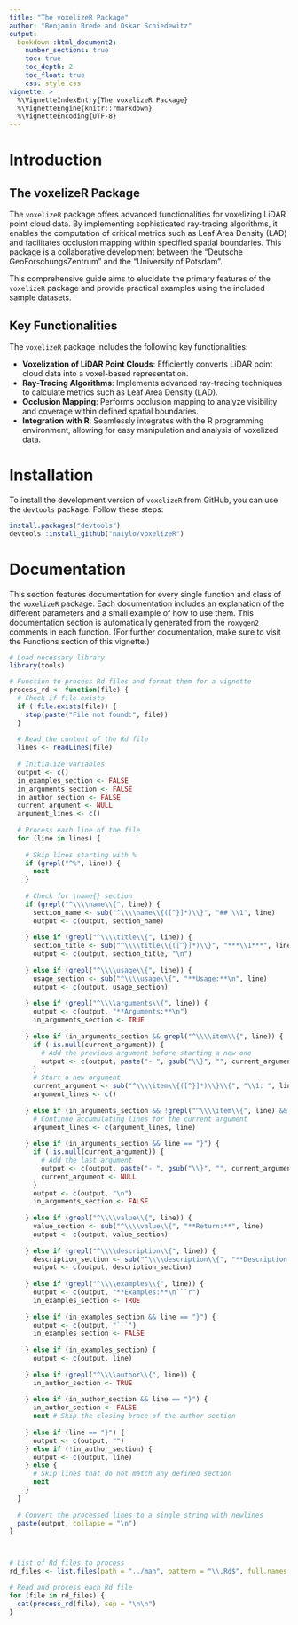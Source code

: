 ```yaml
---
title: "The voxelizeR Package"
author: "Benjamin Brede and Oskar Schiedewitz"
output: 
  bookdown::html_document2:
    number_sections: true
    toc: true
    toc_depth: 2
    toc_float: true
    css: style.css
vignette: >
  %\VignetteIndexEntry{The voxelizeR Package}
  %\VignetteEngine{knitr::rmarkdown}
  %\VignetteEncoding{UTF-8}
---
```


# Introduction

## The voxelizeR Package

The `voxelizeR` package offers advanced functionalities for voxelizing LiDAR point cloud data. By implementing sophisticated ray-tracing algorithms, it enables the computation of critical metrics such as Leaf Area Density (LAD) and facilitates occlusion mapping within specified spatial boundaries. This package is a collaborative development between the "Deutsche GeoForschungsZentrum" and the "University of Potsdam".

This comprehensive guide aims to elucidate the primary features of the `voxelizeR` package and provide practical examples using the included sample datasets.

## Key Functionalities

The `voxelizeR` package includes the following key functionalities:

-   **Voxelization of LiDAR Point Clouds**: Efficiently converts LiDAR point cloud data into a voxel-based representation.
-   **Ray-Tracing Algorithms**: Implements advanced ray-tracing techniques to calculate metrics such as Leaf Area Density (LAD).
-   **Occlusion Mapping**: Performs occlusion mapping to analyze visibility and coverage within defined spatial boundaries.
-   **Integration with R**: Seamlessly integrates with the R programming environment, allowing for easy manipulation and analysis of voxelized data.

# Installation

To install the development version of `voxelizeR` from GitHub, you can use the `devtools` package. Follow these steps:

``` r
install.packages("devtools")
devtools::install_github("naiylo/voxelizeR")
```
# Documentation

This section features documentation for every single function and class of the `voxelizeR` package. Each documentation includes an explanation of the different parameters and a small example of how to use them. This documentation section is automatically generated from the `roxygen2` comments in each function. (For further documentation, make sure to visit the Functions section of this vignette.)

<!-- This is the code to automatically load the documentation out of the roxygen2 comment section of each R-script -->

```r

# Load necessary library
library(tools)

# Function to process Rd files and format them for a vignette
process_rd <- function(file) {
  # Check if file exists
  if (!file.exists(file)) {
    stop(paste("File not found:", file))
  }
  
  # Read the content of the Rd file
  lines <- readLines(file)
  
  # Initialize variables
  output <- c()
  in_examples_section <- FALSE
  in_arguments_section <- FALSE
  in_author_section <- FALSE
  current_argument <- NULL
  argument_lines <- c()
  
  # Process each line of the file
  for (line in lines) {
    
    # Skip lines starting with %
    if (grepl("^%", line)) {
      next
    }
    
    # Check for \name{} section
    if (grepl("^\\\\name\\{", line)) {
      section_name <- sub("^\\\\name\\{([^}]*)\\}", "## \\1", line)
      output <- c(output, section_name)
      
    } else if (grepl("^\\\\title\\{", line)) {
      section_title <- sub("^\\\\title\\{([^}]*)\\}", "***\\1***", line)
      output <- c(output, section_title, "\n")
      
    } else if (grepl("^\\\\usage\\{", line)) {
      usage_section <- sub("^\\\\usage\\{", "**Usage:**\n", line)
      output <- c(output, usage_section)
      
    } else if (grepl("^\\\\arguments\\{", line)) {
      output <- c(output, "**Arguments:**\n")
      in_arguments_section <- TRUE
      
    } else if (in_arguments_section && grepl("^\\\\item\\{", line)) {
      if (!is.null(current_argument)) {
        # Add the previous argument before starting a new one
        output <- c(output, paste("- ", gsub("\\}", "", current_argument), paste(gsub("\\}", "", argument_lines), collapse = " ")))
      }
      # Start a new argument
      current_argument <- sub("^\\\\item\\{([^}]*)\\}\\{", "\\1: ", line)
      argument_lines <- c()
      
    } else if (in_arguments_section && !grepl("^\\\\item\\{", line) && line != "}") {
      # Continue accumulating lines for the current argument
      argument_lines <- c(argument_lines, line)
      
    } else if (in_arguments_section && line == "}") {
      if (!is.null(current_argument)) {
        # Add the last argument
        output <- c(output, paste("- ", gsub("\\}", "", current_argument), paste(gsub("\\}", "", argument_lines), collapse = " ")))
        current_argument <- NULL
      }
      output <- c(output, "\n")
      in_arguments_section <- FALSE
      
    } else if (grepl("^\\\\value\\{", line)) {
      value_section <- sub("^\\\\value\\{", "**Return:**", line)
      output <- c(output, value_section)
      
    } else if (grepl("^\\\\description\\{", line)) {
      description_section <- sub("^\\\\description\\{", "**Description:**", line)
      output <- c(output, description_section)
      
    } else if (grepl("^\\\\examples\\{", line)) {
      output <- c(output, "**Examples:**\n```r")
      in_examples_section <- TRUE
      
    } else if (in_examples_section && line == "}") {
      output <- c(output, "```")
      in_examples_section <- FALSE
      
    } else if (in_examples_section) {
      output <- c(output, line)
      
    } else if (grepl("^\\\\author\\{", line)) {
      in_author_section <- TRUE
      
    } else if (in_author_section && line == "}") {
      in_author_section <- FALSE
      next # Skip the closing brace of the author section
      
    } else if (line == "}") {
      output <- c(output, "")
    } else if (!in_author_section) {
      output <- c(output, line)
    } else {
      # Skip lines that do not match any defined section
      next
    }
  }
  
  # Convert the processed lines to a single string with newlines
  paste(output, collapse = "\n")
}



# List of Rd files to process
rd_files <- list.files(path = "../man", pattern = "\\.Rd$", full.names = TRUE)

# Read and process each Rd file
for (file in rd_files) {
  cat(process_rd(file), sep = "\n\n")
}



```


